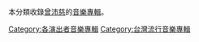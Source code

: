 本分類收錄[[曾沛慈|曾沛慈]]的[[音樂專輯|音樂專輯]]。

{{DEFAULTSORT:曾}}

[[Category:各演出者音樂專輯|Category:各演出者音樂專輯]]
[[Category:台灣流行音樂專輯|Category:台灣流行音樂專輯]]